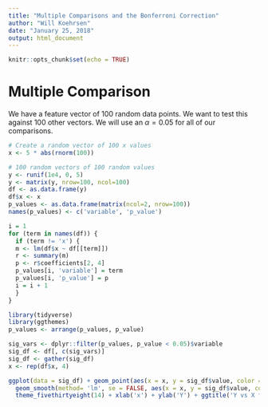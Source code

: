 ```yaml
---
title: "Multiple Comparisons and the Bonferroni Correction"
author: "Will Koehrsen"
date: "January 25, 2018"
output: html_document
---
```


```r
knitr::opts_chunk$set(echo = TRUE)
```
# Multiple Comparison

We have a feature vector of 100 random data points. We want to test this against 
100 other vectors. We will use an $\alpha = 0.05$ for all of our comparisons. 

```r
# Create a random vector of 100 x values
x <- 5 * abs(rnorm(100))

# 100 random vectors of 100 random values
y <- runif(1e4, 0, 5)
y <- matrix(y, nrow=100, ncol=100)
df <- as.data.frame(y)
df$x <- x
p_values <- as.data.frame(matrix(ncol=2, nrow=100))
names(p_values) <- c('variable', 'p_value')

i = 1
for (term in names(df)) {
  if (term != 'x') {
  m <- lm(df$x ~ df[[term]])
  r <- summary(m)
  p <- r$coefficients[2, 4]
  p_values[i, 'variable'] = term
  p_values[i, 'p_value'] = p
  i = i + 1
  }
}


```

```r
library(tidyverse)
library(ggthemes)
p_values <- arrange(p_values, p_value)

sig_vars <- dplyr::filter(p_values, p_value < 0.05)$variable
sig_df <- df[, c(sig_vars)]
sig_df <- gather(sig_df)
x <- rep(df$x, 4)

ggplot(data = sig_df) + geom_point(aes(x = x, y = sig_df$value, color = sig_df$key)) + 
  geom_smooth(method= 'lm', se = FALSE, aes(x = x, y = sig_df$value, color = sig_df$key)) + 
  theme_fivethirtyeight(14) + xlab('x') + ylab('Y') + ggtitle('Y vs X for Random Variables')

```